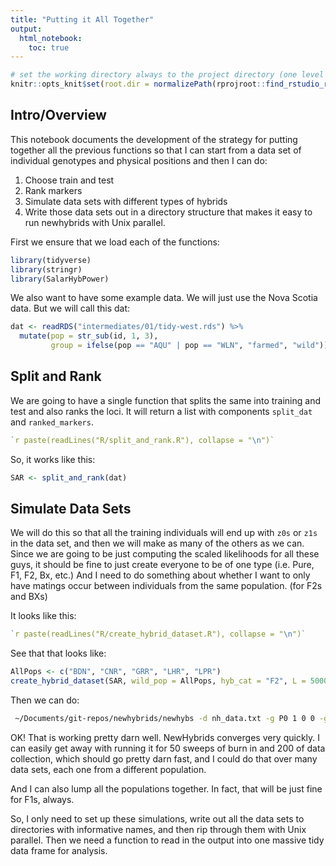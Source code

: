 ```yaml
---
title: "Putting it All Together"
output: 
  html_notebook:
    toc: true
---
```


```r
# set the working directory always to the project directory (one level up)
knitr::opts_knit$set(root.dir = normalizePath(rprojroot::find_rstudio_root_file())) 
```


## Intro/Overview

This notebook documents the development of the strategy for putting together all the previous
functions so that I can start from a data set of individual genotypes and physical positions
and then I can do:

1. Choose train and test
1. Rank markers
1. Simulate data sets with different types of hybrids 
1. Write those data sets out in a directory structure that makes it easy to run newhybrids with Unix parallel.  



First we ensure that we load each of the functions:
```r
library(tidyverse)
library(stringr)
library(SalarHybPower)
```

We also want to have some example data.  We will just use the Nova Scotia data. But we will
call this dat:
```r
dat <- readRDS("intermediates/01/tidy-west.rds") %>%
  mutate(pop = str_sub(id, 1, 3),
         group = ifelse(pop == "AQU" | pop == "WLN", "farmed", "wild"))
```


## Split and Rank

We are going to have a single function that splits the same into training and test 
and also ranks the loci.  It will return a list with components `split_dat` and `ranked_markers`.

```r
`r paste(readLines("R/split_and_rank.R"), collapse = "\n")`
```
So, it works like this:
```r
SAR <- split_and_rank(dat)
```

## Simulate Data Sets

We will do this so that all the training individuals will end up with `z0s` or `z1s` in the data
set, and then we will make as many of the others as we can.  Since we are going to be just computing 
the scaled likelihoods for all these guys, it should be fine to just create everyone to be of one type
(i.e. Pure, F1, F2, Bx, etc.)  And I need to do something about whether I want to only have 
matings occur between individuals from the same population. (for F2s and BXs)

It looks like this:
```r
`r paste(readLines("R/create_hybrid_dataset.R"), collapse = "\n")`
```


See that that looks like:
```r
AllPops <- c("BDN", "CNR", "GRR", "LHR", "LPR")
create_hybrid_dataset(SAR, wild_pop = AllPops, hyb_cat = "F2", L = 5000, dir = "hyb_dir")
```

Then we can do:
```sh
 ~/Documents/git-repos/newhybrids/newhybs -d nh_data.txt -g P0 1 0 0 -g p1 0 0 1 -g F1 0 1 0 -g F2 .25 .5 .25 -g BX0 .5 .5 0 -g BX1 0 .5 .5 --pi-prior fixed  1 1 1 1 1 1
```

OK!  That is working pretty darn well.  NewHybrids converges very quickly.  I can easily get away with running it for 50 sweeps of 
burn in and 200 of data collection, which should go pretty darn fast, and I could do that over many data sets, each one from 
a different population.

And I can also lump all the populations together. In fact, that will be just fine for F1s, always.  

So, I only need to set up these simulations, write out all the data sets to directories with informative names,
and then rip through them with Unix parallel.  Then we need a function to read in the output into one massive tidy 
data frame for analysis.  